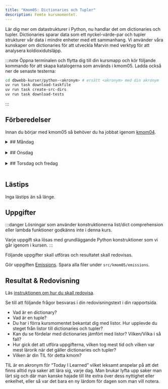 ```yaml
---
title: "Kmom05: Dictionaries och Tupler" 
description: Femte kursmomentet.
---
```



Lär dig mer om datastrukturer i Python, nu handlar det om dictionaries och tupler. Dictionaries sparar data som ett nyckel-värde-par och tupler strukturer vår data i mindre enheter med ett sammanhang. Vi använder våra kunskaper om dictionaries för att utveckla Marvin med verktyg för att analysera koldioxidutsläpp.

:::note
Öppna terminalen och flytta dig till din kursmapp och kör följande kommando för att skapa katalogerna som används i kmom05. Ladda också ner de senaste testerna:

```bash
cd dbwebb-kurser/python-<akronym> # ersätt <akronym> med din akronym
uv run task download-taskfile
uv run task create-src-dirs
uv run task download-tests
```
:::


## Förberedelser
Innan du börjar med kmom05 så behöver du ha jobbat igenom [kmom04](/website/kmom/kmom04).
<br/>

<details>
<summary>
## Måndag
</summary>


:::tip
När du ska jobba med kursen är det lättast om du öppnar VSCode från terminalen innan du börjar jobba.

```bash
cd dbwebb-kurser/python-<din akronym>
code .
```

Använd `practice`-mappen (eller `practice_validation` om du vill validera din kod) i kmom05- katalogen för att skriva övningskod. 
:::


#### Att göra

Vi fortsätter att läsa i boken [Python for Everybody: Exploring data in Python3](/website/laromaterial/böcker/).

<Steps>  

1. Läs och jobba igenom följande kapitel i boken (alternativt kolla på videorna):
    * Ch9 Dictionaries
    * Ch10 Tuples

    :::tip
    Vi påminner om att det inte räcker inte med att bara läsa. Du behöver  experimentera med koden. Gör övningarna i boken. Testa ändra saker och se vad som händer. 
    :::
    
    De exempelprogram du gör i samband med att du läser i boken och tittar på tillhörande videor kan du spara i ditt kursrepo under `src/kmom05/practice` alternativt `src/kmom05/practice_validate` om du vill validera din kod.

2. Gör övningen [Dictionaries och tupler i Python](/website/laromaterial/övning/dictionaries-och-tupler-i-python) för att bekanta dig med dictionaries och tupler i Python. De exempelprogram du gör kan du spara i ditt kursrepo under `src/kmom05/practice` alternativt `src/kmom05/practice_validate` om du vill validera din kod.

</Steps>

</details>
<br/>




<details>
<summary>
## Onsdag
</summary>

Jobba igenom [seminarium kmom05](/website/laromaterial/seminarium/kmom05). Det görs på onsdagens lektion.

</details>
<br/>

<details>
<summary>
## Torsdag och fredag
</summary>

### Att göra

<Steps>

1. Lös uppgifterna under [Uppgifter](#uppgifter).

</Steps>

</details>
<br/>


## Lästips

Inga lästips än så länge.


## Uppgifter


:::danger
Lösningar som använder konstruktionerna list/dict comprehension eller lambda funktioner godkänns inte i denna kurs.

Varje uppgift ska lösas med grundläggande Python konstruktioner som vi går igenom i kursen.
:::

Följande uppgifter skall utföras och resultatet skall redovisas.

Gör uppgiften [Emissions](/website/laromaterial/uppgift/emissions). Spara alla filer under `src/kmom05/emissions`.

## Resultat & Redovisning

Läs [instruktionen om hur du skall redovisa](/website/laromaterial/instruktion/resultat-och-redovisning).

Se till att följande frågor besvaras i din redovisningstext i din rapportsida.

- Vad är en dictionary?
- Vad är en tuple?
- Du har i förra kursmomentet bekantat dig med listor. Hur upplevde du steget från listor till dictionaries och tupler?
- Kan du se fördelar med dictionaries jämfört med listor? Vilken/Vilka i så fall?
- Hur gick det att utföra uppgifterna, vilken tog mest tid och vilken var mest lärorik när det gäller dictionaries och tupler?
- Vilken är din TIL för detta kmom?

TIL är en akronym för “Today I Learned” vilket leksamt anspelar på att det finns alltid nya saker att lära sig, varje dag. Man brukar lyfta upp saker man lärt sig och där man kanske hajade till lite extra över dess nyttighet eller enkelhet, eller så var det bara en ny lärdom för dagen som man vill notera.
